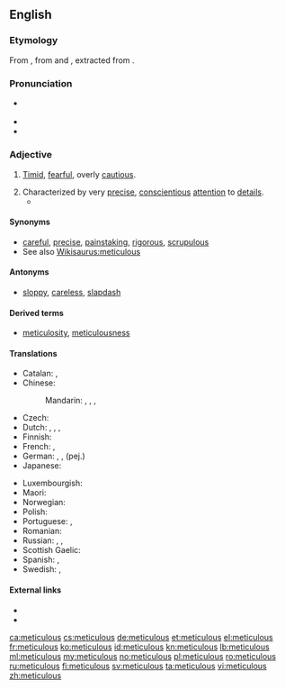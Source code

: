 ==English==

===Etymology===
From {{etyl|la|en}} {{term/t|la|meticulōsus||full of fear, timid, fearful, terrible, frightful}}, from {{term|metus||fear|lang=la}} and {{term/t|la|-culōsus}}, extracted from {{term/t|la|perīculōsus||perilous}}.

===Pronunciation===
* {{a|US}} {{IPA|/mɨˈtɪkjɨlɨs/|//mɨˈtɪkjuləs/}}
* {{audio|en-uk-meticulous.ogg|Audio (UK)}}
* {{rhymes|ɪkjələs}}

===Adjective===
{{en-adj}}

# {{context|archaic|lang=en}} [[timid|Timid]], [[fearful]], overly [[cautious]].
# Characterized by very [[precise]], [[conscientious]] [[attention]] to [[detail]]s.
#* {{quote-book|year=1943|author=[[w:Franklin D. Roosevelt|Franklin D. Roosevelt]]|title=[[S:Roosevelt's Fireside Chat, 28 July 1943|Roosevelt's Fireside Chat, 28 July 1943]]
|passage=The '''meticulous''' care with which the operation in Sicily was planned has paid dividends. Our casualties in men, in ships and materiel have been low—in fact, far below our estimate.}}

====Synonyms====
* [[careful]], [[precise]], [[painstaking]], [[rigorous]], [[scrupulous]]
* See also [[Wikisaurus:meticulous]]

====Antonyms====
* [[sloppy]], [[careless]], [[slapdash]]

====Derived terms====
* [[meticulosity]], [[meticulousness]]

====Translations====
{{trans-top|characterized by very precise, conscientious attention to details}}
* Catalan: {{t-|ca|meticulós}}, {{t-|ca|minuciós}}
* Chinese:
*: Mandarin: {{t|cmn|過細|sc=Hani}}, {{t|cmn|过细|tr=guòxì|sc=Hani}}, {{t-|cmn|細緻|sc=Hani}}, {{t-|cmn|细致|tr=xìzhì|sc=Hani}}
* Czech: {{t-|cs|pečlivý}}
* Dutch: {{t+|nl|angstvallig}}, {{t+|nl|scrupuleus}}, {{t+|nl|meticuleus}}, {{t-|nl|acribisch}}
* Finnish: {{t-|fi|huolellinen}}
* French: {{t+|fr|méticuleux}}, {{t+|fr|soigneux}}
* German: {{t+|de|akribisch}}, {{t-|de|peinlich genau}}, {{t+|de|pedantisch}} (pej.)
* Japanese: {{t-|ja|細部まで行き届いた|tr=さいぶまでいきとどいた, saibu made ikitodoita}}
{{trans-mid}}
* Luxembourgish: {{t+|lb|akribesch}}
* Maori: {{t-|mi|mārehe}}
* Norwegian: {{t-|no|omhyggelig}}
* Polish: {{t-|pl|drobiazgowy}}
* Portuguese: {{t+|pt|meticuloso|m}}, {{t-|pt|meticulosa|f}}
* Romanian: {{t-|ro|meticulos|m|n}}
* Russian: {{t+|ru|скрупулёзный|sc=Cyrl|tr=skrupuljóznyj}}, {{t+|ru|дотошный|sc=Cyrl|tr=dotóšnyj}}, {{t+|ru|педантичный|sc=Cyrl|tr=pedantíčnyj}}
* Scottish Gaelic: {{t-|gd|pongail}}
* Spanish: {{t+|es|meticuloso}}, {{t+|es|minucioso}}
* Swedish: {{t+|sv|minutiös}}, {{t+|sv|omsorgsfull}}
{{trans-bottom}}

====External links====
* {{R:Webster 1913}}
* {{R:Century 1911}}

[[ca:meticulous]]
[[cs:meticulous]]
[[de:meticulous]]
[[et:meticulous]]
[[el:meticulous]]
[[fr:meticulous]]
[[ko:meticulous]]
[[id:meticulous]]
[[kn:meticulous]]
[[lb:meticulous]]
[[ml:meticulous]]
[[my:meticulous]]
[[no:meticulous]]
[[pl:meticulous]]
[[ro:meticulous]]
[[ru:meticulous]]
[[fi:meticulous]]
[[sv:meticulous]]
[[ta:meticulous]]
[[vi:meticulous]]
[[zh:meticulous]]